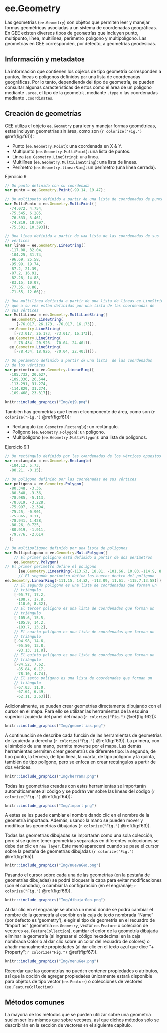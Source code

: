 \newpage
# ee.Geometry

Las geometrías (`ee.Geometry`) son objetos que permiten leer y manejar formas geométricas asociadas a un sistema de coordenadas geográficas. En GEE existen diversos tipos de geometrías que incluyen punto, multipunto, línea, multilínea, perímetro, polígono y multipolígono. Las geometrías en GEE corresponden, por defecto, a geometrías geodésicas.

## Información y metadatos

La información que contienen los objetos de tipo geometría corresponden a puntos, líneas o polígonos definidos por una lista de coordenadas geográficas. Por lo tanto, dependiendo del tipo de geometría, se pueden consultar algunas características de estos como el área de un polígono mediante `.area`, el tipo de la geometría, mediante `.type` o las coordenadas mediante `.coordinates`. 

## Creación de geometrías

GEE utiliza el objeto `ee.Geometry` para leer y manejar formas geométricas, estas incluyen geometrías sin área, como son (`r colorize("Fig.")` \@ref(fig:f61)): 

*	Punto (`ee.Geometry.Point`): una coordenada en X & Y.
*	Multipunto (`ee.Geometry.MultiPoint`): una lista de puntos. 
*	Línea (`ee.Geometry.LineString`): una línea. 
*	Multilínea (`ee.Geometry.MultiLineString`): una lista de líneas. 
*	Perímetro (`ee.Geometry.línearRing`): un perímetro (una línea cerrada).

Ejercicio 9
```js
// Un punto definido con su coordenada  
var punto = ee.Geometry.Point(-99.14, 19.47); 

// Un multipunto definido a partir de una lista de coordenadas de puntos
var MultiPunto = ee.Geometry.MultiPoint([     
  -74.072, 4.754,                              
  -75.545, 6.285,                             
  -76.533, 3.461,
  -74.819, 10.997,
  -75.501, 10.393]);

// Una línea definida a partir de una lista de las coordenadas de sus 
// vértices
var linea = ee.Geometry.LineString([ 
  -117.08, 32.04,                    
  -104.25, 31.74,                    
  -96.69, 25.58,
  -95.99, 19.74,
  -87.2, 21.39,
  -87.2, 16.91,
  -82.28, 14.88,
  -83.15, 10.07,
  -77.35, 8.86,
  -71.55, 12.66]); 

// Una multilínea definida a partir de una lista de líneas ee.LineString, 
// que a su vez están definidas por una lista de las coordenadas de
// sus vértices
var MultiLinea = ee.Geometry.MultiLineString([ 
   ee.Geometry.LineString(                     
     [-76.017, 26.173, -76.017, 16.173]),      
  ee.Geometry.LineString(                      
    [-73.017, 26.173, -73.017, 16.173]),       
  ee.Geometry.LineString(                      
    [-78.434, 20.926, -70.04, 24.401]),
  ee.Geometry.LineString(
    [-78.434, 18.926, -70.04, 22.401])]);

// Un perímetro definido a partir de una lista  de las coordenadas 
// de los vértices
var perimetro = ee.Geometry.LinearRing([ 
  -105.732, 20.627,                      
  -109.336, 26.544,                      
  -113.291, 31.274,
  -114.829, 31.274,
  -109.468, 23.317]);
```

```r
knitr::include_graphics("Img/ej9.png")
```

También hay geometrías que tienen el componente de área, como son (`r colorize("Fig.")` \@ref(fig:f61)):

*	Rectángulo (`ee.Geometry.Rectangle`): un rectángulo.
*	Polígono (`ee.Geometry.Polygon`): un polígono.
*	Multipolígono (`ee.Geometry.MultiPolygon`): una lista de polígonos.

Ejercicio 9.1
```js
// Un rectángulo definido por las coordenadas de los vértices opuestos
var rectangulo = ee.Geometry.Rectangle( 
  -104.12, 5.73,
  -88.21, -0.15); 

// Un polígono definido por las coordenadas de sus vértices
var poligono = ee.Geometry.Polygon( 
  -80.348, -3.36,
  -80.348, -3.36,
  -78.985, -5.113,
  -78.019, -3.228,
  -75.997, -2.394,
  -75.25, -0.901,
  -75.865, 0.11,
  -78.941, 1.428,
  -80.26, 0.725,
  -80.919, -1.911,
  -79.776, -2.614
  );

// Un multipolígono definido por una lista de polígonos
var Multipoligono = ee.Geometry.MultiPolygon([
    // El primer polígono está definido a partir de dos perímetros
    ee.Geometry.Polygon(  
// El primer perímetro define el polígono                
      [ee.Geometry.LinearRing(-113.53, 18.81, -101.66, 10.83,-114.9, 8.93),    
      // El segundo perímetro define los huecos dentro del polígono
ee.Geometry.LinearRing(-111.15, 14.52, -113.09, 11.61, -115.7,13.58)]),
    // El segundo polígono es una lista de coordenadas que forman un 
    // triángulo
    [-95.77, 17.2,
     -108.7, 17.8,
     -110.0, 8.32],
    // El tercer polígono es una lista de coordenadas que forman un 
    // triángulo
    [-105.6, 15.5,                
     -105.9, 14.2,
     -103.7, 13.2],
    // El cuarto polígono es una lista de coordenadas que forman un 
    // triángulo
    [-94.98, 14.6,         
     -95.50, 13.8,
     -93.13, 11.8],
    // El quinto polígono es una lista de coordenadas que forman un 
    // triángulo
    [-84.52, 7.62,         
     -85.84, 0.17,
     -78.10, 4.74],
    // El sexto polígono es una lista de coordenadas que forman un 
    // triángulo
    [-67.03, 11.0,         
     -67.64, 6.49,
     -62.11, 2.63]]);
```

Adicionalmente, se pueden crear geometrías directamente dibujando con el cursor en el mapa. Para ello se utilizan las herramientas de la esquina superior izquierda del panel del mapa (`r colorize("Fig.")` \@ref(fig:f62)):

```r
knitr::include_graphics("Img/geometrias.png")
```

A continuación se describe cada función de las herramientas de geometrías de izquierda a derecha (`r colorize("Fig.")` \@ref(fig:f63)). La primera, con el símbolo de una mano, permite moverse por el mapa. Las demás herramientas permiten crear geometrías de diferente tipo: la segunda, de tipo punto, la tercera, de tipo línea, la cuarta, de tipo polígono y la quinta, también de tipo polígono, pero se enfoca en crear rectángulos a partir de dos vértices.

```r
knitr::include_graphics("Img/herrams.png")
```

Todas las geometrías creadas con estas herramientas se importarán automáticamente al código y se podrán ver sobre las líneas del código (`r colorize("Fig.")` \@ref(fig:f64)):

```r
knitr::include_graphics("Img/import.png")
```

A estas se les puede cambiar el nombre dando clic en el nombre de la geometría importada. Además, usando la mano se pueden mover y modificar las geometrías dibujadas (`r colorize("Fig.")` \@ref(fig:f63)).

Todas las geometrías dibujadas se importarán como una sola colección, pero si se quiere tener geometrías separadas en diferentes colecciones se debe dar clic en `new layer`. Este menú aparecerá cuando se pase el cursor sobre la pestaña de geometrías dibujadas (`r colorize("Fig.")` \@ref(fig:f65)).

```r
knitr::include_graphics("Img/nuevaGeo.png")
```

Pasando el cursor sobre cada una de las geometrías (en la pestaña de geometrías dibujadas) se podrá bloquear la capa para evitar modificaciones (con el candado), o cambiar la configuración (en el engranaje; `r colorize("Fig.")` \@ref(fig:f66)).

```r
knitr::include_graphics("Img/dibujarGeo.png")
```

Al dar clic en el engranaje se abrirá un menú donde se podrá cambiar el nombre de la geometría al escribir en la caja de texto nombrada "Name" (por defecto es 'geometry'), elegir el tipo de geometría en el recuadro de "Import as" (geometría `ee.Geometry`, vector `ee.Feature` o colección de vectores `ee.FeatureCollection`), cambiar el color de la geometría dibujada eliminar la geometría (al ingresar el código hexadecimal en la caja nombrada Color o al dar clic sobre un color del recuadro de colores) o añadir manualmente propiedades (al dar clic en el texto azul que dice "+ Property"; `r colorize("Fig.")` \@ref(fig:f67)).

```r
knitr::include_graphics("Img/menuGeo.png")
```

:::: {.bluebox2 data-latex=""}
::: {.awesomeblock data-latex="{5pt}{\faLightbulb}{darkblue}"}
Recordar que las geometrías no pueden contener propiedades o atributos, así que la opción de agregar propiedades únicamente estará disponible para objetos de tipo vector (`ee.Feature`) o colecciones de vectores (`ee.FeatureCollection`)
:::
::::

## Métodos comunes

La mayoría de los métodos que se pueden utilizar sobre una geometría suelen ser los mismos que sobre vectores, así que dichos métodos sólo se describirán en la sección de vectores en el siguiente capítulo.
